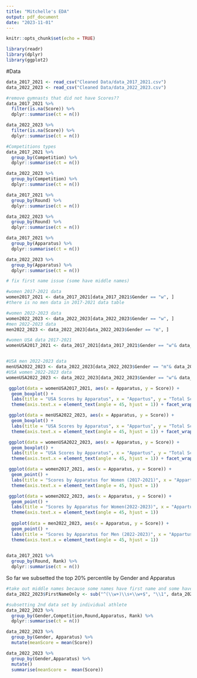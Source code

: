 ```yaml
---
title: "Mitchelle's EDA"
output: pdf_document
date: "2023-11-01"
---
```



```r
knitr::opts_chunk$set(echo = TRUE)
```

```r
library(readr)
library(dplyr)
library(ggplot2)
```


#Data
```r
data_2017_2021 <- read_csv("Cleaned Data/data_2017_2021.csv")
data_2022_2023 <- read_csv("Cleaned Data/data_2022_2023.csv")

```

```r
#remove gymnasts that did not have Scores??
data_2017_2021 %>% 
  filter(is.na(Score)) %>% 
  dplyr::summarise(ct = n())

data_2022_2023 %>% 
  filter(is.na(Score)) %>% 
  dplyr::summarise(ct = n())
```

```r
#Competitions types
data_2017_2021 %>% 
  group_by(Competition) %>% 
  dplyr::summarise(ct = n())

data_2022_2023 %>% 
  group_by(Competition) %>% 
  dplyr::summarise(ct = n())
```

```r
data_2017_2021 %>% 
  group_by(Round) %>% 
  dplyr::summarise(ct = n())

data_2022_2023 %>% 
  group_by(Round) %>% 
  dplyr::summarise(ct = n())
```

```r
data_2017_2021 %>% 
  group_by(Apparatus) %>% 
  dplyr::summarise(ct = n())

data_2022_2023 %>% 
  group_by(Apparatus) %>% 
  dplyr::summarise(ct = n())
```


```r
# fix first name issue (some have middle names)
```


```r
#women 2017-2021 data 
women2017_2021 <- data_2017_2021[data_2017_2021$Gender == "w", ]
#there is no men data in 2017-2021 data table

#women 2022-2023 data
women2022_2023 <- data_2022_2023[data_2022_2023$Gender == "w", ]
#men 2022-2023 data
men2022_2023 <- data_2022_2023[data_2022_2023$Gender == "m", ]

#women USA data 2017-2021
womenUSA2017_2021 <- data_2017_2021[data_2017_2021$Gender == "w"& data_2017_2021$Country == "USA",]


#USA men 2022-2023 data
menUSA2022_2023 <- data_2022_2023[data_2022_2023$Gender == "m"& data_2022_2023$Country == "USA",]
#USA women 2022-2023 data
womenUSA2022_2023 <- data_2022_2023[data_2022_2023$Gender == "w"& data_2022_2023$Country == "USA",]

```

```r
 ggplot(data = womenUSA2017_2021, aes(x = Apparatus, y = Score)) +
  geom_boxplot() +
  labs(title = "USA Scores by Apparatus", x = "Appartus", y = "Total Score") +
  theme(axis.text.x = element_text(angle = 45, hjust = 1)) + facet_wrap(~Round)

 ggplot(data = menUSA2022_2023, aes(x = Apparatus, y = Score)) +
  geom_boxplot() +
  labs(title = "USA Scores by Apparatus", x = "Appartus", y = "Total Score") +
  theme(axis.text.x = element_text(angle = 45, hjust = 1)) + facet_wrap(~Round)

 ggplot(data = womenUSA2022_2023, aes(x = Apparatus, y = Score)) +
  geom_boxplot() +
  labs(title = "USA Scores by Apparatus", x = "Appartus", y = "Total Score") +
  theme(axis.text.x = element_text(angle = 45, hjust = 1)) + facet_wrap(~Round)
```

```r
 ggplot(data = women2017_2021, aes(x = Apparatus, y = Score)) +
  geom_point() +
  labs(title = "Scores by Apparatus for Women (2017-2021)", x = "Appartus", y = "Total Score") +
  theme(axis.text.x = element_text(angle = 45, hjust = 1))

 ggplot(data = women2022_2023, aes(x = Apparatus, y = Score)) +
  geom_point() +
  labs(title = "Scores by Apparatus for Women(2022-2023)", x = "Appartus", y = "Total Score") +
  theme(axis.text.x = element_text(angle = 45, hjust = 1))
 
  ggplot(data = men2022_2023, aes(x = Apparatus, y = Score)) +
  geom_point() +
  labs(title = "Scores by Apparatus for Men (2022-2023)", x = "Appartus", y = "Total Score") +
  theme(axis.text.x = element_text(angle = 45, hjust = 1))
 
```
```r
data_2017_2021 %>% 
  group_by(Round, Rank) %>% 
  dplyr::summarise(ct = n())
```

So far we subsetted the top 20% percentile by Gender and Apparatus
```r
#take out middle names because some names have first name and some have middle (Frederick (Nathaniel) Richard)
data_2022_2023$FirstNameOnly <- sub("^(\\w+)\\s+\\w+$", "\\1", data_2022_2023$FirstName)
```


```r
#subsetting 2nd data set by individual athlete
data_2022_2023 %>% 
  group_by(Gender,Competition,Round,Apparatus, Rank) %>% 
  dplyr::summarise(ct = n())

data_2022_2023 %>% 
  group_by(Gender, Apparatus) %>% 
  mutate(meanScore = mean(Score))
```
```r
data_2022_2023 %>% 
  group_by(Gender,Apparatus) %>% 
  mutate()
  summarise(meanScore =  mean(Score))
```




